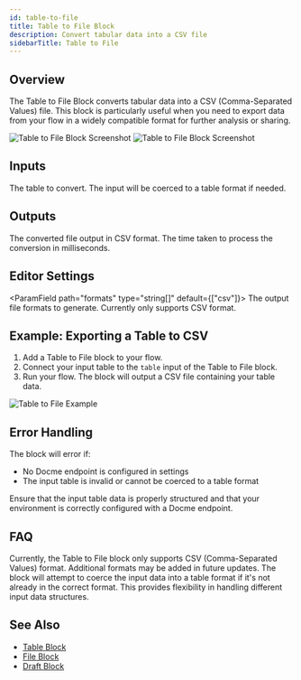 ```yaml
---
id: table-to-file
title: Table to File Block
description: Convert tabular data into a CSV file
sidebarTitle: Table to File
---
```


## Overview

The Table to File Block converts tabular data into a CSV (Comma-Separated Values) file. This block is particularly useful when you need to export data from your flow in a widely compatible format for further analysis or sharing.

<Frame className="block dark:hidden">
  <img src="/block-reference/assets/table_to_file_light.png" alt="Table to File Block Screenshot" />
</Frame>
<Frame className="hidden dark:block">
  <img src="/block-reference/assets/table_to_file_dark.png" alt="Table to File Block Screenshot" />
</Frame>

## Inputs

<ParamField path="table" type="table" required>
  The table to convert. The input will be coerced to a table format if needed.
</ParamField>

## Outputs

<ResponseField name="file" type="file">
  The converted file output in CSV format.
</ResponseField>

<ResponseField name="duration" type="number">
  The time taken to process the conversion in milliseconds.
</ResponseField>

## Editor Settings

<ParamField path="formats" type="string[]" default={["csv"]}>
  The output file formats to generate. Currently only supports CSV format.
</ParamField>

## Example: Exporting a Table to CSV

1. Add a Table to File block to your flow.
2. Connect your input table to the `table` input of the Table to File block.
3. Run your flow. The block will output a CSV file containing your table data.

<Frame>
  <img src="/images/table-to-file-example.png" alt="Table to File Example" />
</Frame>

## Error Handling

The block will error if:
- No Docme endpoint is configured in settings
- The input table is invalid or cannot be coerced to a table format

<Warning>
  Ensure that the input table data is properly structured and that your environment is correctly configured with a Docme endpoint.
</Warning>

## FAQ

<AccordionGroup>
  <Accordion title="What file formats are supported?">
    Currently, the Table to File block only supports CSV (Comma-Separated Values) format. Additional formats may be added in future updates.
  </Accordion>

  <Accordion title="How does the block handle data type conversion?">
    The block will attempt to coerce the input data into a table format if it's not already in the correct format. This provides flexibility in handling different input data structures.
  </Accordion>
</AccordionGroup>

## See Also

- [Table Block](/block-reference/data/table)
- [File Block](/block-reference/data/file)
- [Draft Block](/block-reference/draft/draft)
